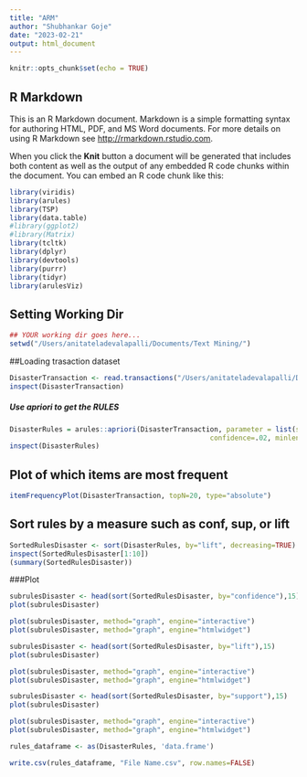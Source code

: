 ```yaml
---
title: "ARM"
author: "Shubhankar Goje"
date: "2023-02-21"
output: html_document
---
```


```r
knitr::opts_chunk$set(echo = TRUE)
```

## R Markdown

This is an R Markdown document. Markdown is a simple formatting syntax for authoring HTML, PDF, and MS Word documents. For more details on using R Markdown see <http://rmarkdown.rstudio.com>.

When you click the **Knit** button a document will be generated that includes both content as well as the output of any embedded R code chunks within the document. You can embed an R code chunk like this:

```r
library(viridis)
library(arules)
library(TSP)
library(data.table)
#library(ggplot2)
#library(Matrix)
library(tcltk)
library(dplyr)
library(devtools)
library(purrr)
library(tidyr)
library(arulesViz)

```

## Setting Working Dir



```r

## YOUR working dir goes here...
setwd("/Users/anitateladevalapalli/Documents/Text Mining/")
```

##Loading trasaction dataset
```r
DisasterTransaction <- read.transactions("/Users/anitateladevalapalli/Documents/Text Mining/TM_project/Data/transaction.csv",rm.duplicates = FALSE, format = "basket", sep=",",cols=1)
inspect(DisasterTransaction)

```
##### Use apriori to get the RULES

```r
DisasterRules = arules::apriori(DisasterTransaction, parameter = list(support=.01, 
                                                 confidence=.02, minlen=2))
inspect(DisasterRules)
```
## Plot of which items are most frequent

```r
itemFrequencyPlot(DisasterTransaction, topN=20, type="absolute")
```

## Sort rules by a measure such as conf, sup, or lift
```r

SortedRulesDisaster <- sort(DisasterRules, by="lift", decreasing=TRUE)
inspect(SortedRulesDisaster[1:10])
(summary(SortedRulesDisaster))
```
###Plot
```r
subrulesDisaster <- head(sort(SortedRulesDisaster, by="confidence"),15)
plot(subrulesDisaster)

plot(subrulesDisaster, method="graph", engine="interactive")
plot(subrulesDisaster, method="graph", engine="htmlwidget")
```

```r
subrulesDisaster <- head(sort(SortedRulesDisaster, by="lift"),15)
plot(subrulesDisaster)

plot(subrulesDisaster, method="graph", engine="interactive")
plot(subrulesDisaster, method="graph", engine="htmlwidget")
```

```r
subrulesDisaster <- head(sort(SortedRulesDisaster, by="support"),15)
plot(subrulesDisaster)

plot(subrulesDisaster, method="graph", engine="interactive")
plot(subrulesDisaster, method="graph", engine="htmlwidget")
```
```r
rules_dataframe <- as(DisasterRules, 'data.frame')

write.csv(rules_dataframe, "File Name.csv", row.names=FALSE)

```


